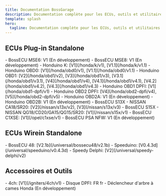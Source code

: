 ```yaml
---
title: Documentation BossGarage
description: Documentation complète pour les ECUs, outils et utilitaires BossGarage
template: splash
hero:
  tagline: Documentation complète pour les ECUs, outils et utilitaires BossGarage
---
```




## ECUs Plug-in Standalone

<CardGrid>
	<Card title="Bosch">
		- BossECU MSE6: V1 (En développement)
		- BossECU MSE8: V1 (En développement)
	</Card>
	<Card title="Honda">
		- Honduino K: [V1](/honda/k/v1), [V1.1](/honda/k/v1.1)
		- Honduino OBD0: [V1](/honda/obd0/v1), [V1.1](/honda/obd0/v1.1)
		- Honduino OBD1: [V2](/honda/obd1/v2), [V3](/honda/obd1/v3), [V3.1](/honda/obd1/v3.1), [V4](/honda/obd1/v4), [V4.1](/honda/obd1/v4.1), [V4.2](/honda/obd1/v4.2), [V4.3](/honda/obd1/v4.3)
		- Honduino OBD1 DPFI: [V1](/honda/obd1-dpfi/v1)
		- Honduino OBD2 DPFI: [V4](/honda/obd2-dpfi/v4), [V5](/honda/obd2-dpfi/v5)
		- Honduino OBD2A: V1 (En développement)
		- Honduino OBD2B: V1 (En développement)
	</Card>
	<Card title="Nissan">
		- BossECU S13X - NISSAN CA18/SR20: [V2](/nissan/s13x/v2), [V3](/nissan/s13x/v3)
		- BossECU S15X - NISSAN QG18/CD20/GA15/QG15/SR20: [V1](/nissan/s15x/v1)
	</Card>
	<Card title="Opel">
		- BossECU C1XSE: [V1](/opel/c1xse/v1)
	</Card>
	<Card title="PSA">
		- BossECU PSA NFW: V1 (En développement)
	</Card>
</CardGrid>

## ECUs Wirein Standalone

<CardGrid>
	<Card title="ECUs Universels">
		- BossECU 48: [V2.1b](/universal/bossecu48/v2.1b)
		- Speeduino: [V0.4.3d](/universal/speeduino/v0.4.3d)
		- Speedy Delphi: [V2](/universal/speedy-delphi/v2)
	</Card>
</CardGrid>

## Accessoires et Outils

<CardGrid>
	<Card title="Allumages">
		- 4ch: [V1](/igniters/4ch/v1)
	</Card>
	<Card title="Déclencheurs">
		- Disque DPFI: FR fr
		- Déclencheur d'arbre à cames Honda (En développement)
	</Card>
</CardGrid> 